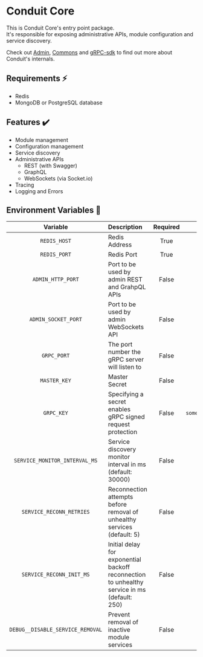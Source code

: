 # Conduit Core

This is Conduit Core's entry point package.<br />
It's responsible for exposing administrative APIs, module configuration and service discovery.

Check out [Admin](../admin), [Commons](../commons) and [gRPC-sdk](../../libraries/grpc-sdk)
to find out more about Conduit's internals.

## Requirements ⚡

- Redis
- MongoDB or PostgreSQL database

## Features ✔️

- Module management
- Configuration management
- Service discovery
- Administrative APIs
    - REST (with Swagger)
    - GraphQL
    - WebSockets (via Socket.io)
- Tracing
- Logging and Errors

## Environment Variables 📃 <a name="env-vars"></a>

|       Variable      | Description                                                | Required |   Example   |
|:-------------------:|:-----------------------------------------------------------|:--------:|:-----------:|
|     `REDIS_HOST`    | Redis Address                                              |   True   | `localhost` |
|     `REDIS_PORT`    | Redis Port                                                 |   True   |    `6379`   |
|  `ADMIN_HTTP_PORT`  | Port to be used by admin REST and GrahpQL APIs             |  False   |    `3030`   |
| `ADMIN_SOCKET_PORT` | Port to be used by admin WebSockets API                    |  False   |    `3030`   |
|     `GRPC_PORT`      | The port number the gRPC server will listen to                      |  False   |  `55190`           |
|    `MASTER_KEY`     | Master Secret                                              |  False   | `M4ST3RK3Y` |
|     `GRPC_KEY`      | Specifying a secret enables gRPC signed request protection |  False   | `someRandomSecret` |
| `SERVICE_MONITOR_INTERVAL_MS` | Service discovery monitor interval in ms (default: 30000) |  False   | `5000` |
| `SERVICE_RECONN_RETRIES` | Reconnection attempts before removal of unhealthy services (default: 5) |  False   | `5` |
| `SERVICE_RECONN_INIT_MS` | Initial delay for exponential backoff reconnection to unhealthy service in ms (default: 250) | False | `125` |
| `DEBUG__DISABLE_SERVICE_REMOVAL` | Prevent removal of inactive module services   | False    |    `true`   |
